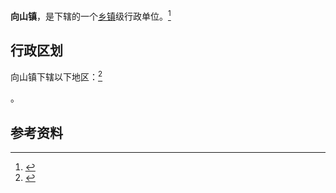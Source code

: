 {{中国乡级行政区|34/05/04/100/000}}

'''向山镇'''，是{{PRC admin/fullname|34/05/04/100/000|3}}下辖的一个[[乡镇|乡镇]]级行政单位。<ref>{{PRC admin/ref sgc|{{PRC admin/parent|34/05/04/100/000}}}}</ref>

== 行政区划 ==

向山镇下辖以下地区：<ref>{{PRC admin/ref sgc|34/05/04/100/000}}</ref>

{{PRC admin/children|34/05/04/100/000}}。

== 参考资料 ==

{{reflist}}

{{行政区划小作品}}
{{PRC admin/navcat|34/05/04/100/000}}